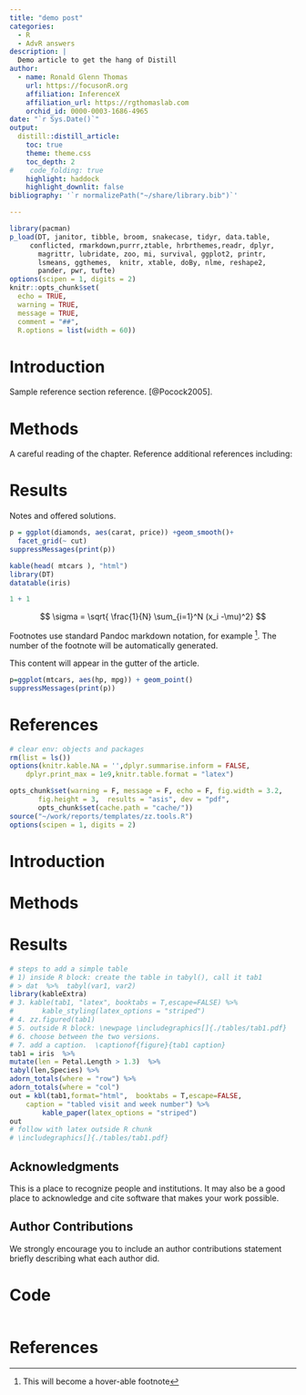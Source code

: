 ```yaml
---
title: "demo post"
categories:
  - R 
  - AdvR answers
description: |
  Demo article to get the hang of Distill
author:
  - name: Ronald Glenn Thomas
    url: https://focusonR.org
    affiliation: InferenceX
    affiliation_url: https://rgthomaslab.com
    orchid_id: 0000-0003-1686-4965
date: "`r Sys.Date()`"
output: 
  distill::distill_article:
    toc: true
    theme: theme.css
    toc_depth: 2
#    code_folding: true
    highlight: haddock
    highlight_downlit: false
bibliography: '`r normalizePath("~/share/library.bib")`'

---
```

```r
library(pacman)
p_load(DT, janitor, tibble, broom, snakecase, tidyr, data.table,
     conflicted, rmarkdown,purrr,ztable, hrbrthemes,readr, dplyr,
       magrittr, lubridate, zoo, mi, survival, ggplot2, printr,
       lsmeans, ggthemes,  knitr, xtable, doBy, nlme, reshape2,
       pander, pwr, tufte)
options(scipen = 1, digits = 2)
knitr::opts_chunk$set(
  echo = TRUE,
  warning = TRUE,
  message = TRUE,
  comment = "##",
  R.options = list(width = 60))
```

# Introduction

Sample reference section reference. [@Pocock2005].

# Methods
A careful reading of the chapter. Reference additional references
including: 

# Results
Notes and offered solutions. 

```r
p = ggplot(diamonds, aes(carat, price)) +geom_smooth()+ 
  facet_grid(~ cut)
suppressMessages(print(p))
```

```r

kable(head( mtcars ), "html")
library(DT)
datatable(iris)
```

```r
1 + 1
```
$$
\sigma = \sqrt{ \frac{1}{N} \sum_{i=1}^N (x_i -\mu)^2}
$$

Footnotes use standard Pandoc markdown notation, for 
example ^[This will become a hover-able footnote]. 
The number of the footnote will be automatically generated.


<aside>
This content will appear in the gutter of the article.
</aside>


<aside>
```r
p=ggplot(mtcars, aes(hp, mpg)) + geom_point()  
suppressMessages(print(p))
```
</aside>

# References


```r
# clear env: objects and packages
rm(list = ls())
options(knitr.kable.NA = '',dplyr.summarise.inform = FALSE, 
	dplyr.print_max = 1e9,knitr.table.format = "latex")

opts_chunk$set(warning = F, message = F, echo = F, fig.width = 3.2,
       fig.height = 3,  results = "asis", dev = "pdf",
       opts_chunk$set(cache.path = "cache/"))
source("~/work/reports/templates/zz.tools.R")
options(scipen = 1, digits = 2)
```

# Introduction



# Methods

# Results


```r
# steps to add a simple table 
# 1) inside R block: create the table in tabyl(), call it tab1
# > dat  %>%  tabyl(var1, var2)
library(kableExtra)
# 3. kable(tab1, "latex", booktabs = T,escape=FALSE) %>%
# 		kable_styling(latex_options = "striped")   
# 4. zz.figured(tab1)
# 5. outside R block: \newpage \includegraphics[]{./tables/tab1.pdf}
# 6. choose between the two versions. 
# 7. add a caption.  \captionof{figure}{tab1 caption}
tab1 = iris  %>%  
mutate(len = Petal.Length > 1.3)  %>%  
tabyl(len,Species) %>%  
adorn_totals(where = "row") %>%  
adorn_totals(where = "col")   
out = kbl(tab1,format="html",  booktabs = T,escape=FALSE, 
    caption = "tabled visit and week number") %>%
		kable_paper(latex_options = "striped")    
out
# follow with latex outside R chunk
# \includegraphics[]{./tables/tab1.pdf}

```

## Acknowledgments {.appendix}

This is a place to recognize people and institutions. It may also be a good place
to acknowledge and cite software that makes your work possible.

## Author Contributions {.appendix}

We strongly encourage you to include an author contributions statement briefly 
describing what each author did.

# Code 
```r
```

# References
